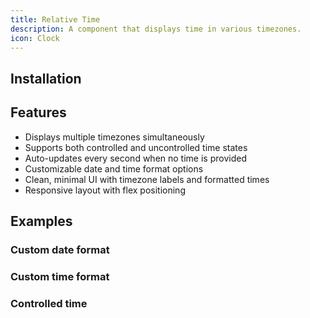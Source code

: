 ```yaml
---
title: Relative Time
description: A component that displays time in various timezones.
icon: Clock
---
```


<Preview path="relative-time" />

## Installation

<Installer packageName="relative-time" />

## Features

- Displays multiple timezones simultaneously
- Supports both controlled and uncontrolled time states
- Auto-updates every second when no time is provided
- Customizable date and time format options
- Clean, minimal UI with timezone labels and formatted times
- Responsive layout with flex positioning

## Examples

### Custom date format

<Preview path="relative-time-format-date" />

### Custom time format

<Preview path="relative-time-format-time" />

### Controlled time

<Preview path="relative-time-controlled" />
